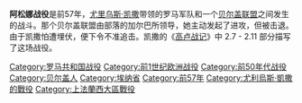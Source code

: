 {{expand|time=2014-10-25T07:12:05+00:00}}
{{unreferenced|time=2014-10-25T07:12:05+00:00}}
{{Infobox military conflict
|conflict=阿松娜战役
|image=
|caption=
|partof=[[高卢战争|高卢战争]]
|date=前57年
|place=现代[[法国|法国]][[埃纳省|埃纳省]]附近
|result=[[罗马共和国|罗马]]胜利
|combatant1=[[罗马共和国|罗马共和国]]
|combatant2=[[贝尔盖人|贝尔盖人]]
|commander1=[[尤里乌斯·凯撒|尤里乌斯·凯撒]]
|commander2=苏埃西翁的加尔巴
|strength1=大约40 000人(八个军团与骑兵和辅助部队) 
|strength2=至少50 000名苏埃西翁人，整个贝尔盖联盟可能多达288 000人
|casualties1=近1 000人
|casualties2=大约10 000人
}}

{{Campaignbox Gallic Wars}}

'''阿松娜战役'''是前57年，[[尤里乌斯·凯撒|尤里乌斯·凯撒]]带领的罗马军队和一个[[贝尔盖人|贝尔盖联盟]]之间发生的战斗。那个贝尔盖联盟由{{Tsl|en|Suessiones|苏埃西翁人|苏埃西翁}}部落的加尔巴所领导，她主动发起了进攻，但被击退。由于凯撒怕遭埋伏，便下令不准追击。凯撒的《[[高卢战记|高卢战记]]》中 2.7 - 2.11 部分描写了这场战役。

{{战争小作品}}

{{尤利烏斯·凱撒}}

[[Category:罗马共和国战役|Category:罗马共和国战役]]
[[Category:前1世纪欧洲战役|Category:前1世纪欧洲战役]]
[[Category:前50年代战役|Category:前50年代战役]]
[[Category:贝尔盖人|Category:贝尔盖人]]
[[Category:埃纳省|Category:埃纳省]]
[[Category:前57年|Category:前57年]]
[[Category:尤利烏斯·凱撒的戰役|Category:尤利烏斯·凱撒的戰役]]
[[Category:上法蘭西大區戰役|Category:上法蘭西大區戰役]]